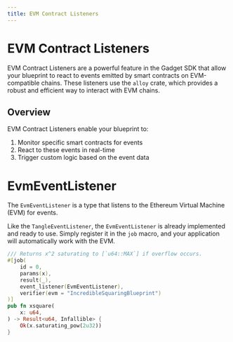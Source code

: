 ```yaml
---
title: EVM Contract Listeners
---
```


# EVM Contract Listeners

EVM Contract Listeners are a powerful feature in the Gadget SDK that allow your blueprint to react to events emitted by smart contracts on EVM-compatible chains. These listeners use the `alloy` crate, which provides a robust and efficient way to interact with EVM chains.

## Overview

EVM Contract Listeners enable your blueprint to:

1. Monitor specific smart contracts for events
2. React to these events in real-time
3. Trigger custom logic based on the event data

# EvmEventListener

The `EvmEventListener` is a type that listens to the Ethereum Virtual Machine (EVM) for events.

Like the `TangleEventListener`, the `EvmEventListener` is already implemented and ready to use. Simply register it in the `job` macro, and your application will automatically work with the EVM.

```rust
/// Returns x^2 saturating to [`u64::MAX`] if overflow occurs.
#[job(
    id = 0,
    params(x),
    result(_),
    event_listener(EvmEventListener),
    verifier(evm = "IncredibleSquaringBlueprint")
)]
pub fn xsquare(
    x: u64,
) -> Result<u64, Infallible> {
    Ok(x.saturating_pow(2u32))
}